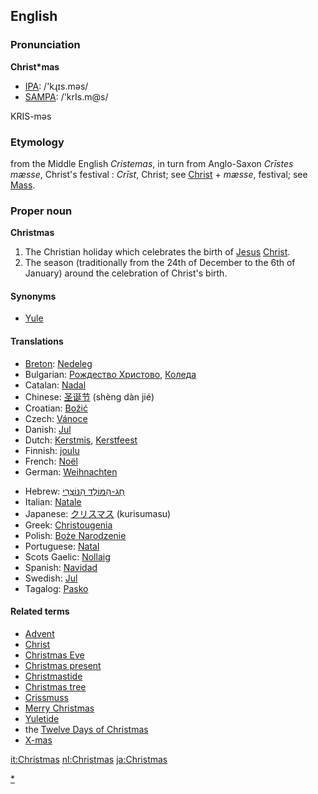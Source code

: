==English==

===Pronunciation===
'''Christ*mas'''
*[[IPA]]: /'kɻɪs.məs/
*[[SAMPA]]: /'krIs.m@s/
KRIS-məs

===Etymology===
from the Middle English ''Cristemas'', in turn from Anglo-Saxon ''Cr&#x012B;stes mæsse'', Christ's festival  : ''Cr&#x012B;st'', Christ; see [[Christ]] + ''mæsse'', festival; see [[Mass]].

===Proper noun===
'''Christmas'''

# The Christian holiday which celebrates the birth of [[Jesus]] [[Christ]].
# The season (traditionally from the 24th of December to the 6th of January) around the celebration of Christ's birth.

====Synonyms====
*[[Yule]]

====Translations====
{{top}}
*[[Breton]]: [[Nedeleg]]
*Bulgarian: [[Рождество Христово]], [[Коледа]]
*Catalan: [[Nadal]]
*Chinese: [[圣诞节]] (shèng dàn jié)
*Croatian: [[Božić]]
*Czech: [[Vánoce]]
*Danish: [[Jul]]
*Dutch: [[Kerstmis]], [[Kerstfeest]]
*Finnish: [[joulu]]
*French: [[Noël]]
*German: [[Weihnachten]]
{{mid}}
*Hebrew: [[חג-המולד הנוצרי|חַג-הַמּוֹלָד הַנּוֹצְרִי]]<!-- actually uses a hyphen rather than a maqaf in my dictionary -->
*Italian: [[Natale]]
*Japanese: [[クリスマス]] (kurisumasu)
*Greek: [[Christougenia]]
*Polish: [[Boże Narodzenie]]
*Portuguese: [[Natal]]
*Scots Gaelic: [[Nollaig]]
*Spanish: [[Navidad]] 
*Swedish: [[Jul]]
*Tagalog: [[Pasko]]
{{bottom}}

====Related terms====
*[[Advent]]
*[[Christ]]
*[[Christmas Eve]]
*[[Christmas present]]
*[[Christmastide]]
*[[Christmas tree]]
*[[Crissmuss]]
*[[Merry Christmas]]
*[[Yuletide]]
*the [[Twelve Days of Christmas]]
*[[X-mas]]

[[Category:Christmas|*]] 
[[it:Christmas]]
[[nl:Christmas]]
[[ja:Christmas]]